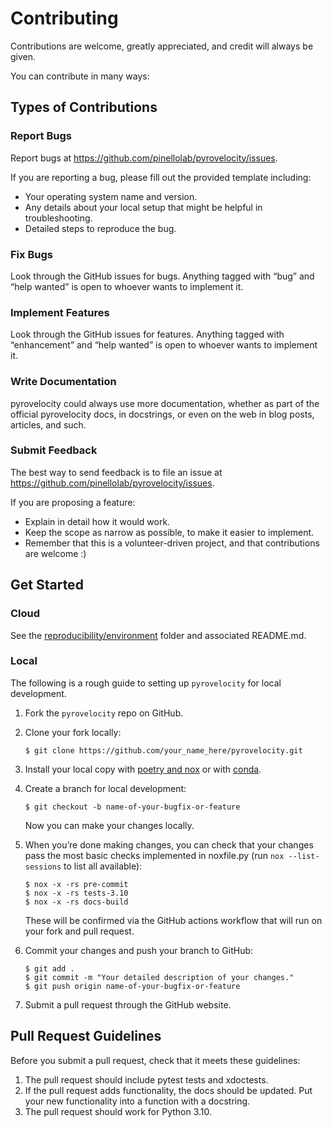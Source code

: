 # Contributing

Contributions are welcome, greatly appreciated, and credit will always be given.

You can contribute in many ways:

## Types of Contributions

### Report Bugs

Report bugs at <https://github.com/pinellolab/pyrovelocity/issues>.

If you are reporting a bug, please fill out the provided template including:

- Your operating system name and version.
- Any details about your local setup that might be helpful in troubleshooting.
- Detailed steps to reproduce the bug.

### Fix Bugs

Look through the GitHub issues for bugs. Anything tagged with "bug" and "help
wanted" is open to whoever wants to implement it.

### Implement Features

Look through the GitHub issues for features. Anything tagged with "enhancement"
and "help wanted" is open to whoever wants to implement it.

### Write Documentation

pyrovelocity could always use more documentation, whether as part of the
official pyrovelocity docs, in docstrings, or even on the web in blog posts,
articles, and such.

### Submit Feedback

The best way to send feedback is to file an issue at <https://github.com/pinellolab/pyrovelocity/issues>.

If you are proposing a feature:

- Explain in detail how it would work.
- Keep the scope as narrow as possible, to make it easier to implement.
- Remember that this is a volunteer-driven project, and that contributions
  are welcome :)

## Get Started

### Cloud

See the [reproducibility/environment](https://github.com/pinellolab/pyrovelocity/tree/main/reproducibility/environment) folder and associated README.md.

### Local

The following is a rough guide to setting up `pyrovelocity` for local development.

1. Fork the `pyrovelocity` repo on GitHub.

2. Clone your fork locally:

   ```
   $ git clone https://github.com/your_name_here/pyrovelocity.git
   ```

3. Install your local copy with [poetry and nox](https://cookiecutter-hypermodern-python.readthedocs.io/en/2022.6.3.post1/guide.html#requirements) or with [conda]().

4. Create a branch for local development:

   ```
   $ git checkout -b name-of-your-bugfix-or-feature
   ```

   Now you can make your changes locally.

5. When you're done making changes, you can check that your changes pass the
   most basic checks implemented in noxfile.py (run `nox --list-sessions` to list all available):

   ```
   $ nox -x -rs pre-commit
   $ nox -x -rs tests-3.10
   $ nox -x -rs docs-build
   ```

   These will be confirmed via the GitHub actions workflow that will run on your fork and pull request.

6. Commit your changes and push your branch to GitHub:

   ```
   $ git add .
   $ git commit -m "Your detailed description of your changes."
   $ git push origin name-of-your-bugfix-or-feature
   ```

7. Submit a pull request through the GitHub website.

## Pull Request Guidelines

Before you submit a pull request, check that it meets these guidelines:

1. The pull request should include pytest tests and xdoctests.
2. If the pull request adds functionality, the docs should be updated. Put
   your new functionality into a function with a docstring.
3. The pull request should work for Python 3.10.

